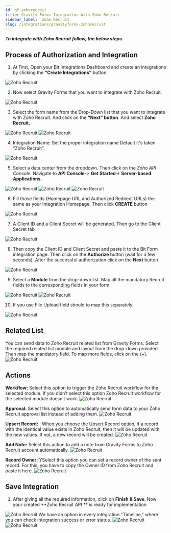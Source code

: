 ```yaml
---
id: gf-zohorecruit
title: Gravity Forms Integration With Zoho Recruit
sidebar_label:  Zoho Recruit
slug: /integrations/gravityforms-zohorecruit
---
```



***To integrate with Zoho Recruit follow, the below steps.***


## Process of Authorization and Integration
1.	At First, Open your Bit Integrations Dashboard and create an integrations by clicking the **“Create Integrations”** button.
 <Image src="Zoho Recruit/Create Integration" alt="Zoho Recruit" w="1020" h="350" />


2. Now select Gravity Forms that you want to integrate with Zoho Recruit.
 <Image src="Zoho Recruit/select Contact Form 7" alt="Zoho Recruit" w="1020" h="350" />

3.	Select the form name from the Drop-Down list that you want to integrate with Zoho Recruit. And click on the **“Next” button**. And select **Zoho Recruit.**
 <Image src="Zoho Recruit/Gravity-Forms" alt="Zoho Recruit" w="1020" h="350" />
 <Image src="Zoho Recruit/Select Zoho Recruit" alt="Zoho Recruit" w="1020" h="350" />

4.	Integration Name: Set the proper integration name Default it's taken “Zoho Recruit”.
 <Image src="Zoho Recruit/integration name" alt="Zoho Recruit" w="1020" h="350" />

5. Select a data center from the dropdown. Then click on the *Zoho API Console*. Navigate to **API Console-**> **Get Started**-> **Server-based Applications.** 
 <Image src="Zoho Recruit/select data center" alt="Zoho Recruit" w="1020" h="350" />
 <Image src="Zoho Recruit/get-started" alt="Zoho Recruit" w="1020" h="350" />
 <Image src="Zoho Recruit/server-based-applications" alt="Zoho Recruit" w="1020" h="350" />


6.	Fill those fields (Homepage URL and Authorized Redirect URLs) the same as your Integration Homepage. Then click **CREATE** button
 <Image src="Zoho Recruit/create api" alt="Zoho Recruit" w="1020" h="350" />

 
7.	A Client ID and a Client Secret will be generated. Then go to the Client Secret tab
 <Image src="Zoho Recruit/client id and secret" alt="Zoho Recruit" w="1020" h="300" />

8.	Then copy the Client ID and Client Secret and paste it to the Bit Form integration page. Then click on the **Authorize** button (wait for a few seconds). After the successful authorization click on the **Next** button
 <Image src="Zoho Recruit/authorization" alt="Zoho Recruit" w="1020" h="300" />

9.	Select a **Module** from the drop-down list. Map all the mandatory Recruit fields to the corresponding fields in your form.
 <Image src="Zoho Recruit/select module" alt="Zoho Recruit" w="1020" h="300" />
 <Image src="Zoho Recruit/field mapping" alt="Zoho Recruit" w="1020" h="300" />

10.	If you use File Upload field should to map this separately.
 <Image src="Zoho Recruit/attachments" alt="Zoho Recruit" w="1020" h="300" />
 
## Related List

You can send data to Zoho Recruit related list from Gravity Forms. Select the required related list module and layout from the drop-down provided. Then map the mandatory field. To map more fields, click on the (+).
 <Image src="Zoho Recruit/related list" alt="Zoho Recruit" w="1020" h="350" />
 ## Actions

**Workflow:** Select this option to trigger the Zoho Recruit workflow for the selected module. If you didn’t select this option Zoho Recruit workflow for the selected module doesn’t work.
 <Image src="Zoho Recruit/workflow actions" alt="Zoho Recruit" w="1020" h="350" />

**Approval:** Select this option to automatically send form data to your Zoho Recruit approval list instead of adding them.
 <Image src="Zoho Recruit/approval actions" alt="Zoho Recruit" w="1020" h="350" />

**Upsert Record:** : When you choose the Upsert Record option, if a record with the identical value exists in Zoho Recruit, then it will be updated with the new values. If not, a new record will be created.
 <Image src="Zoho Recruit/upsert record actions" alt="Zoho Recruit" w="1020" h="350" />

**Add Note:** Select this action to add a note from Gravity Forms to Zoho Recruit account automatically.
 <Image src="Zoho Recruit/add notes actions" alt="Zoho Recruit" w="1020" h="350" />

**Record Owner:** YSelect this option you can set a record owner of the sent record. For this, you have to copy the Owner ID from Zoho Recruit and paste it here.
 <Image src="Zoho Recruit/record owner actions" alt="Zoho Recruit" w="1020" h="350" />

## Save Integration
1. After giving all the required information, click on **Finish & Save**. Now your created **Zoho Recruit API ** is ready for implementation 
 <Image src="Zoho Recruit/finish and save" alt="Zoho Recruit" w="1020" h="350" />
We have an option in every integration "Timeline," where you can check integration success or error status.
      <Image src="Zoho Recruit/integrations dashbord" alt="Zoho Recruit" w="1020" h="350" />
      <Image src="Zoho Recruit/timeline" alt="Zoho Recruit" w="1020" h="350" />
